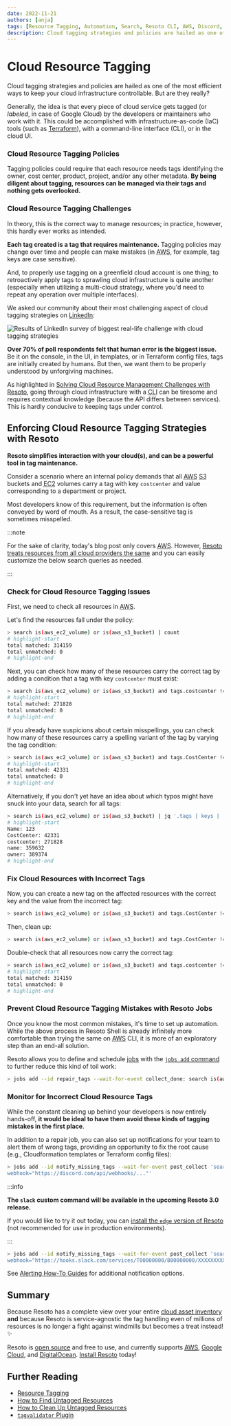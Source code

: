 ```yaml
---
date: 2022-11-21
authors: [anja]
tags: [Resource Tagging, Automation, Search, Resoto CLI, AWS, Discord, Slack]
description: Cloud tagging strategies and policies are hailed as one of the most efficient ways to keep your cloud infrastructure controllable. Resoto offers service-agnostic the resource tag handling.
---
```


# Cloud Resource Tagging

Cloud tagging strategies and policies are hailed as one of the most efficient ways to keep your cloud infrastructure controllable. But are they really?

Generally, the idea is that every piece of cloud service gets tagged (or _labeled_, in case of Google Cloud) by the developers or maintainers who work with it. This could be accomplished with infrastructure-as-code (IaC) tools (such as [Terraform](https://registry.terraform.io/providers/hashicorp/aws/latest/docs/guides/resource-tagging)), with a command-line interface (CLI), or in the cloud UI.

### Cloud Resource Tagging Policies

Tagging policies could require that each resource needs tags identifying the owner, cost center, product, project, and/or any other metadata. **By being diligent about tagging, resources can be managed via their tags and nothing gets overlooked.**

### Cloud Resource Tagging Challenges

In theory, this is the correct way to manage resources; in practice, however, this hardly ever works as intended.

**Each tag created is a tag that requires maintenance.** Tagging policies may change over time and people can make mistakes (in <abbr title="Amazon Web Services">AWS</abbr>, for example, tag keys are case sensitive).

And, to properly use tagging on a greenfield cloud account is one thing; to retroactively apply tags to sprawling cloud infrastructure is quite another (especially when utilizing a multi-cloud strategy, where you'd need to repeat any operation over multiple interfaces).

<!--truncate-->

We asked our community about their most challenging aspect of cloud tagging strategies on [LinkedIn](https://linkedin.com/feed/update/urn:li:activity:6987739499686428672):

![Results of LinkedIn survey of biggest real-life challenge with cloud tagging strategies](./img/linkedinpoll.png)

**Over 70% of poll respondents felt that human error is the biggest issue.** Be it on the console, in the UI, in templates, or in Terraform config files, tags are initially created by humans. But then, we want them to be properly understood by unforgiving machines.

As highlighted in [Solving Cloud Resource Management Challenges with Resoto](../solving-cloud-resource-management-challenges/index.mdx), going through cloud infrastructure with a <abbr title="command-line interface">CLI</abbr> can be tiresome and requires contextual knowledge (because the API differs between services). This is hardly conducive to keeping tags under control.

## Enforcing Cloud Resource Tagging Strategies with Resoto

**Resoto simplifies interaction with your cloud(s), and can be a powerful tool in tag maintenance.**

Consider a scenario where an internal policy demands that all <abbr title="Amazon Web Services">AWS</abbr> <abbr title="Simple Storage Service">S3</abbr> buckets and <abbr title="Elastic Compute Cloud">EC2</abbr> volumes carry a tag with key `costcenter` and value corresponding to a department or project.

Most developers know of this requirement, but the information is often conveyed by word of mouth. As a result, the case-sensitive tag is sometimes misspelled.

:::note

For the sake of clarity, today's blog post only covers <abbr title="Amazon Web Services">AWS</abbr>. However, [Resoto treats resources from all cloud providers the same](../multi-cloud-resource-management/index.mdx) and you can easily customize the below search queries as needed.

:::

### Check for Cloud Resource Tagging Issues

First, we need to check all resources in <abbr title="Amazon Web Services">AWS</abbr>.

Let's find the resources fall under the policy:

```bash title="Search for all resources that are EC2 Volumes or S3 Buckets, and count them"
> search is(aws_ec2_volume) or is(aws_s3_bucket) | count
# highlight-start
​total matched: 314159
​total unmatched: 0
# highlight-end
```

Next, you can check how many of these resources carry the correct tag by adding a condition that a tag with key `costcenter` must exist:

```bash title="Add the condition that a tag with key 'costcenter' must exist"
> search is(aws_ec2_volume) or is(aws_s3_bucket) and tags.costcenter != null | count
# highlight-start
​total matched: 271828
​total unmatched: 0
# highlight-end
```

If you already have suspicions about certain misspellings, you can check how many of these resources carry a spelling variant of the tag by varying the tag condition:

```bash title="Add the condition that a tag with key 'CostCenter' must exist"
> search is(aws_ec2_volume) or is(aws_s3_bucket) and tags.CostCenter != null | count
# highlight-start
​total matched: 42331
​total unmatched: 0
# highlight-end
```

Alternatively, if you don't yet have an idea about which typos might have snuck into your data, search for all tags:

```bash title="Search for all tags of all resources and count how often they occur"
> search is(aws_ec2_volume) or is(aws_s3_bucket) | jq '.tags | keys | .[] | {name:.}' | flatten | count /name
# highlight-start
​Name: 123
​CostCenter: 42331
​costcenter: 271828
​name: 359632
​owner: 389374
# highlight-end
```

### Fix Cloud Resources with Incorrect Tags

Now, you can create a new tag on the affected resources with the correct key and the value from the incorrect tag:

```bash title="Add a new tag to resources, taking the value from the existing tag"
> search is(aws_ec2_volume) or is(aws_s3_bucket) and tags.CostCenter != null | tag update costcenter {tags.CostCenter}
```

Then, clean up:

```bash title="Delete the incorrect tag"
> search is(aws_ec2_volume) or is(aws_s3_bucket) and tags.CostCenter != null | tag delete CostCenter
```

Double-check that all resources now carry the correct tag:

```bash title="Count resources that are EC2 Volumes or S3 Buckets that don't have a 'costcenter' tag"
> search is(aws_ec2_volume) or is(aws_s3_bucket) and tags.costcenter != null | count
# highlight-start
​total matched: 314159
​total unmatched: 0
# highlight-end
```

### Prevent Cloud Resource Tagging Mistakes with Resoto Jobs

Once you know the most common mistakes, it's time to set up automation. While the above process in Resoto Shell is already infinitely more comfortable than trying the same on <abbr title="Amazon Web Services">AWS</abbr> CLI, it is more of an exploratory step than an end-all solution.

Resoto allows you to define and schedule [jobs](/docs/concepts/automation#jobs) with the [`jobs add` command](/docs/reference/cli/job/add) to further reduce this kind of toil work:

```bash title="Create a job with the id 'repair_tags' that executes after the 'collect_done' event and runs the command to add a new tag to resources"
> jobs add --id repair_tags --wait-for-event collect_done: search is(aws_ec2_volume) or is(aws_s3_bucket) and tags.CostCenter != null | tag update costcenter {tags.CostCenter}
```

### Monitor for Incorrect Cloud Resource Tags

While the constant cleaning up behind your developers is now entirely hands-off, **it would be ideal to have them avoid these kinds of tagging mistakes in the first place**.

In addition to a repair job, you can also set up notifications for your team to alert them of wrong tags, providing an opportunity to fix the root cause (e.g., Cloudformation templates or Terraform config files):

<Tabs>

<TabItem value="discord" label="Discord">

```bash title="Create a job to send notifications of untagged resources to Discord"
> jobs add --id notify_missing_tags --wait-for-event post_collect 'search is(aws_ec2_volume) or is(aws_s3_bucket) and tags.costcenter = null | discord title="Resources missing `costcenter` tag"
webhook="https://discord.com/api/webhooks/..."'
```

</TabItem>

<TabItem value="slack" label="Slack">

:::info

**The `slack` custom command will be available in the upcoming Resoto 3.0 release.**

If you would like to try it out today, you can [install the `edge` version of Resoto](/docs/edge/getting-started/install-resoto) (not recommended for use in production environments).

:::

```bash title="Create a job to send notifications of untagged resources to Slack"
> jobs add --id notify_missing_tags --wait-for-event post_collect 'search is(aws_ec2_volume) or is(aws_s3_bucket) and tags.costcenter = null | slack title="Resources missing `costcenter` tag"
webhook="https://hooks.slack.com/services/T00000000/B00000000/XXXXXXXXXXXXXXXXXXXXXXXX"'
```

</TabItem>

</Tabs>

See [Alerting How-To Guides](/docs/how-to-guides/alerting) for additional notification options.

## Summary

Because Resoto has a complete view over your entire [cloud asset inventory](../cloud-asset-inventory/index.mdx) **and** because Resoto is service-agnostic the tag handling even of millions of resources is no longer a fight against windmills but becomes a treat instead! ✨

Resoto is [open source](https://github.com/someengineering/resoto/blob/main/LICENSE) and free to use, and currently supports [<abbr title="Amazon Web Services">AWS</abbr>](/docs/how-to-guides/data-sources/collect-aws-resource-data), [Google Cloud](/docs/how-to-guides/data-sources/collect-google-cloud-resource-data), and [DigitalOcean](/docs/how-to-guides/data-sources/collect-digitalocean-resource-data). [Install Resoto](/docs/getting-started/install-resoto) today!

## Further Reading

- [Resource Tagging](/docs/concepts/resource-management/tagging)
- [How to Find Untagged Resources](/docs/how-to-guides/search/find-untagged-resources)
- [How to Clean Up Untagged Resources](/docs/how-to-guides/cleanup/clean-up-untagged-resources)
- [`tagvalidator` Plugin](/docs/reference/components/plugins/tagvalidator)
